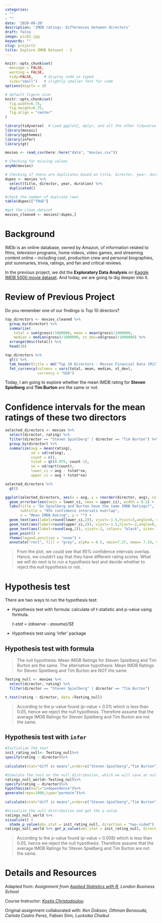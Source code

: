 ```yaml
---
categories:
- ""
- ""
date: '2020-09-20'
description: 'IMDB ratings: Differences between directors'
draft: false
image: pic02.jpg
keywords: ""
slug: project2
title: Explore IMDB Dataset - 2
---
```



```r
knitr::opts_chunk$set(
  message = FALSE, 
  warning = FALSE, 
  tidy=FALSE,     # display code as typed
  size="small")   # slightly smaller font for code
options(digits = 3)

# default figure size
knitr::opts_chunk$set(
  fig.width=6.75, 
  fig.height=6.75,
  fig.align = "center"
)
```

```r
library(tidyverse)  # Load ggplot2, dplyr, and all the other tidyverse packages
library(mosaic)
library(ggthemes)
library(infer)
library(gt)
```

```r
movies <- read_csv(here::here("data", "movies.csv"))
```

```r

# Checking for missing values
anyNA(movies)

# Checking if there are duplicates based on title, director, year, duration
dupes <- movies %>%
  select(title, director, year, duration) %>%
  duplicated()

#check the number of duplcate rows
table(dupes)["TRUE"]

#get the clean dataset
movies_cleaned <- movies[!dupes,]

```

# Background

IMDb is an online database, owned by Amazon, of information related to films, television programs, home videos, video games, and streaming content online – including cast, production crew and personal biographies, plot summaries, trivia, ratings, and fan and critical reviews.

In the previous project, we did the **Exploratory Data Analysis** on [Kaggle IMDB 5000 movie dataset](https://www.kaggle.com/carolzhangdc/imdb-5000-movie-dataset). And today, we are going to dig deeper into it.


# Review of Previous Project

Do you remember one of our findings is Top 10 directors?

```r
top_directors <- movies_cleaned %>%
  group_by(director) %>%
  summarize(
    total = sum(gross)/1000000, mean = mean(gross)/1000000,
    median = median(gross)/1000000, st_dev=sd(gross)/1000000) %>%
  arrange(desc(total)) %>%
  head(10)

top_directors %>% 
  gt() %>% 
  tab_header(title = md("Top 10 Directors - Movies Financial Data (Million)")) %>% 
  fmt_currency(columns = vars(total, mean, median, st_dev),
               currency = "USD")
```

Today, I am going to explore whether the mean IMDB rating for **Steven Spielberg** and **Tim Burton** are the same or not. 


# Confidence intervals for the mean ratings of these two directors

```r
selected_directors <- movies %>%
  select(director, rating) %>%
  filter(director == "Steven Spielberg" | director == "Tim Burton") %>%
  group_by(director) %>%
  summarize(avg = mean(rating), 
            sd = sd(rating), 
            count = n(),
            tstat = qt(0.975, count-1),
            se = sd/sqrt(count),
            lower_ci = avg - tstat*se, 
            upper_ci = avg + tstat*se) 

selected_directors %>% 
  gt()

ggplot(selected_directors, aes(x = avg, y = reorder(director, avg), color = director)) +
  geom_errorbar(aes(xmin = lower_ci, xmax = upper_ci), width = 0.1) +
  labs(title = "Do Spielberg and Burton have the same IMDB Ratings?",
       subtitle = "95% confidence intervals overlap",
       x = "Mean IMDB Rating", y = "") +
  geom_text(aes(label=round(lower_ci,2)), vjust=-1.5,hjust=3,angle=0, color="black", size=8) +
  geom_text(aes(label=round(upper_ci,2)), vjust=-1.5,hjust=-2,angle=0, color="black", size=8) +
  geom_text(aes(label=round(avg,2)), vjust=-2, colour= "black", size= 15)+
  geom_point() +
  theme(legend.position = "none") +
  annotate("rect", fill = "grey", alpha = 0.5, xmin=7.27, xmax= 7.33, ymin=-Inf, ymax = Inf)

```

> From the plot, we could see that 95% confidence intervals overlap. Hence, we couldn't say that they have different rating scores. What we will do next is to run a hypothesis test and decide whether to reject the null hypothesis or not.


# Hypothesis test

There are two ways to run the hypothesis test:

- Hypothesis test with formula: calculate of t-statistic and p-value using formula.
 
    *t-stat = (observe - assume)/SE*

- Hypothesis test using 'infer' package


## Hypothesis test with formula

> The null hypothesis: Mean IMDB Ratings for Steven Spielberg and Tim Burton are the same.
The alternative hypothesis: Mean IMDB Ratings for Steven Spielberg and Tim Burton are *NOT* the same

```r
Testing_null <- movies %>%
  select(director, rating) %>%
  filter(director == "Steven Spielberg" | director == "Tim Burton")

t.test(rating ~ director, data =Testing_null)
```

> According to the p-value found (p-value = 0.01) which is less than 0.05, hence we reject the null hypothesis. Therefore assume that the average IMDB Ratings for Steven Spielberg and Tim Burton are not the same.


## Hypothesis test with `infer`

```r
#Initialize the test
init_rating_null<- Testing_null%>%
specify(rating ~ director)%>%
  
calculate(stat="diff in means",order=c("Steven Spielberg","Tim Burton")) 

#Simulate the test on the null distribution, which we will save as null
ratings_null_world<-Testing_null%>%
specify(rating ~ director)%>%
hypothesize(null="independence")%>%
generate(reps=1000,type="permute")%>%
  
calculate(stat="diff in means",order=c("Steven Spielberg","Tim Burton"))

#Visualize the null distribution and get the p value
ratings_null_world %>% 
visualize() +
  shade_p_value(obs_stat = init_rating_null, direction = "two-sided") 
ratings_null_world %>% get_p_value(obs_stat = init_rating_null, direction = "two_sided")
```

> According to the p-value found (p-value = 0.008) which is less than 0.05, hence we reject the null hypothesis. Therefore assume that the average IMDB Ratings for Steven Spielberg and Tim Burton are not the same.


# Details and Resources

Adapted from: *Assignment from [Applied Statistics with R](https://mam2021.netlify.app/), London Business School*

Course Instructor: *[Kostis Christodoulou](https://www.london.edu/faculty-and-research/faculty-profiles/k/kostis-christodoulou)*

Original assignment collaborated with: *Ken Dobson, Othman Bensouda, Carlota Castro Perez, Fabian Sinn, Lucksika Chaikul*
